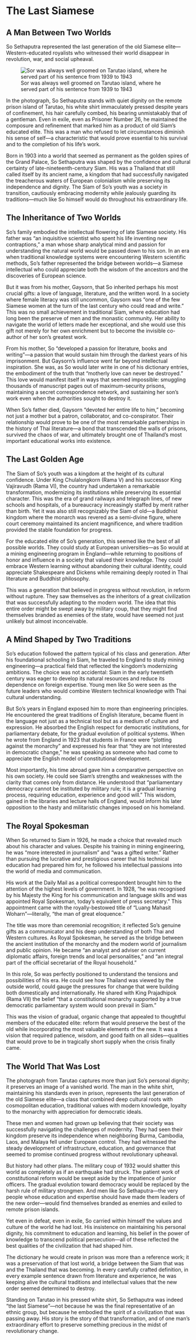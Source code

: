 # The Last Siamese {#sec-last-siamese}

## A Man Between Two Worlds

So Sethaputra represented the last generation of the old Siamese elite—Western-educated royalists who witnessed their world disappear in revolution, war, and social upheaval.

![Sor was always well groomed on Tarutao island, where he served part of his
sentence from 1939 to 1943](../_resources/assets/images/ch1-SoSethaputra1.jpeg)


In the photograph, So Sethaputra stands with quiet dignity on the remote prison island of Tarutao, his white shirt immaculately pressed despite years of confinement, his hair carefully combed, his bearing unmistakably that of a gentleman. Even in exile, even as Prisoner Number 26, he maintained the composure and refinement that marked him as a product of old Siam's educated elite. This was a man who refused to let circumstances diminish his sense of self—a characteristic that would prove essential to his survival and to the completion of his life's work.

Born in 1903 into a world that seemed as permanent as the golden spires of the Grand Palace, So Sethaputra was shaped by the confidence and cultural certainty of late-nineteenth-century Siam. His was a Thailand that still called itself by its ancient name, a kingdom that had successfully navigated the treacherous waters of European colonialism while preserving its independence and dignity. The Siam of So's youth was a society in transition, cautiously embracing modernity while jealously guarding its traditions—much like So himself would do throughout his extraordinary life.

## The Inheritance of Two Worlds

So's family embodied the intellectual flowering of late Siamese society. His father was "an inquisitive scientist who spent his life inventing new contraptions," a man whose sharp analytical mind and passion for understanding the natural world would be passed down to his son. In an era when traditional knowledge systems were encountering Western scientific methods, So's father represented the bridge between worlds—a Siamese intellectual who could appreciate both the wisdom of the ancestors and the discoveries of European science.

But it was from his mother, Gaysorn, that So inherited perhaps his most crucial gifts: a love of language, literature, and the written word. In a society where female literacy was still uncommon, Gaysorn was "one of the few Siamese women at the turn of the last century who could read and write." This was no small achievement in traditional Siam, where education had long been the preserve of men and the monastic community. Her ability to navigate the world of letters made her exceptional, and she would use this gift not merely for her own enrichment but to become the invisible co-author of her son's greatest work.

From his mother, So "developed a passion for literature, books and writing"—a passion that would sustain him through the darkest years of his imprisonment. But Gaysorn's influence went far beyond intellectual inspiration. She was, as So would later write in one of his dictionary entries, the embodiment of the truth that "motherly love can never be destroyed." This love would manifest itself in ways that seemed impossible: smuggling thousands of manuscript pages out of maximum-security prisons, maintaining a secret correspondence network, and sustaining her son's work even when the authorities sought to destroy it.

When So's father died, Gaysorn "devoted her entire life to him," becoming not just a mother but a patron, collaborator, and co-conspirator. Their relationship would prove to be one of the most remarkable partnerships in the history of Thai literature—a bond that transcended the walls of prisons, survived the chaos of war, and ultimately brought one of Thailand's most important educational works into existence.

## The Last Golden Age

The Siam of So's youth was a kingdom at the height of its cultural confidence. Under King Chulalongkorn (Rama V) and his successor King Vajiravudh (Rama VI), the country had undertaken a remarkable transformation, modernizing its institutions while preserving its essential character. This was the era of grand railways and telegraph lines, of new schools and hospitals, of a bureaucracy increasingly staffed by merit rather than birth. Yet it was also still recognizably the Siam of old—a Buddhist kingdom where the monarch was revered as a semi-divine figure, where court ceremony maintained its ancient magnificence, and where tradition provided the stable foundation for progress.

For the educated elite of So's generation, this seemed like the best of all possible worlds. They could study at European universities—as So would at a mining engineering program in England—while returning to positions of honor and influence in a society that valued their knowledge. They could embrace Western learning without abandoning their cultural identity, could appreciate Shakespeare and Dickens while remaining deeply rooted in Thai literature and Buddhist philosophy.

This was a generation that believed in progress without revolution, in reform without rupture. They saw themselves as the inheritors of a great civilization that was successfully adapting to the modern world. The idea that this entire order might be swept away by military coup, that they might find themselves branded as enemies of the state, would have seemed not just unlikely but almost inconceivable.

## A Mind Shaped by Two Traditions

So's education followed the pattern typical of his class and generation. After his foundational schooling in Siam, he traveled to England to study mining engineering—a practical field that reflected the kingdom's modernizing ambitions. The choice was not accidental: Siam in the early twentieth century was eager to develop its natural resources and reduce its dependence on foreign expertise. Young men like So were seen as the future leaders who would combine Western technical knowledge with Thai cultural understanding.

But So's years in England exposed him to more than engineering principles. He encountered the great traditions of English literature, became fluent in the language not just as a technical tool but as a medium of culture and expression. He absorbed the English respect for democratic institutions, for parliamentary debate, for the gradual evolution of political systems. When he wrote from England in 1923 that students in France were "plotting against the monarchy" and expressed his fear that "they are not interested in democratic change," he was speaking as someone who had come to appreciate the English model of constitutional development.

Most importantly, his time abroad gave him a comparative perspective on his own society. He could see Siam's strengths and weaknesses with the clarity that comes only from distance. He understood that "parliamentary democracy cannot be instituted by military rule; it is a gradual learning process, requiring education, experience and good will." This wisdom, gained in the libraries and lecture halls of England, would inform his later opposition to the hasty and militaristic changes imposed on his homeland.

## The Royal Spokesman

When So returned to Siam in 1926, he made a choice that revealed much about his character and values. Despite his training in mining engineering, he was "more interested in journalism" and "was a gifted writer." Rather than pursuing the lucrative and prestigious career that his technical education had prepared him for, he followed his intellectual passions into the world of media and communication.

His work at the Daily Mail as a political correspondent brought him to the attention of the highest levels of government. In 1928, "he was recognised by his Majesty the King for his communication and language skills and was appointed Royal Spokesman, today's equivalent of press secretary." This appointment came with the royally-bestowed title of "Luang Mahasit Woharn"—literally, "the man of great eloquence."

The title was more than ceremonial recognition; it reflected So's genuine gifts as a communicator and his deep understanding of both Thai and Western cultures. As Royal Spokesman, he served as the bridge between the ancient institution of the monarchy and the modern world of journalism and public opinion. He became "an analyst and adviser on current diplomatic affairs, foreign trends and local personalities," and "an integral part of the official secretariat of the Royal household."

In this role, So was perfectly positioned to understand the tensions and possibilities of his era. He could see how Thailand was viewed by the outside world, could gauge the pressures for change that were building both domestically and internationally. He shared with King Prajadhipok (Rama VII) the belief "that a constitutional monarchy supported by a true democratic parliamentary system would soon prevail in Siam."

This was the vision of gradual, organic change that appealed to thoughtful members of the educated elite: reform that would preserve the best of the old while incorporating the most valuable elements of the new. It was a vision that required patience, wisdom, and good faith on all sides—qualities that would prove to be in tragically short supply when the crisis finally came.

## The World That Was Lost

The photograph from Tarutao captures more than just So's personal dignity; it preserves an image of a vanished world. The man in the white shirt, maintaining his standards even in prison, represents the last generation of the old Siamese elite—a class that combined deep cultural roots with cosmopolitan education, traditional values with modern knowledge, loyalty to the monarchy with appreciation for democratic ideals.

These men and women had grown up believing that their society was successfully navigating the challenges of modernity. They had seen their kingdom preserve its independence when neighboring Burma, Cambodia, Laos, and Malaya fell under European control. They had witnessed the steady development of infrastructure, education, and governance that seemed to promise continued progress without revolutionary upheaval.

But history had other plans. The military coup of 1932 would shatter this world as completely as if an earthquake had struck. The patient work of constitutional reform would be swept aside by the impatience of junior officers. The gradual evolution toward democracy would be replaced by the harsh rule of military strongmen. And men like So Sethaputra—the very people whose education and expertise should have made them leaders of the new order—would find themselves branded as enemies and exiled to remote prison islands.

Yet even in defeat, even in exile, So carried within himself the values and culture of the world he had lost. His insistence on maintaining his personal dignity, his commitment to education and learning, his belief in the power of knowledge to transcend political persecution—all of these reflected the best qualities of the civilization that had shaped him.

The dictionary he would create in prison was more than a reference work; it was a preservation of that lost world, a bridge between the Siam that was and the Thailand that was becoming. In every carefully crafted definition, in every example sentence drawn from literature and experience, he was keeping alive the cultural traditions and intellectual values that the new order seemed determined to destroy.

Standing on Tarutao in his pressed white shirt, So Sethaputra was indeed "the last Siamese"—not because he was the final representative of an ethnic group, but because he embodied the spirit of a civilization that was passing away. His story is the story of that transformation, and of one man's extraordinary effort to preserve something precious in the midst of revolutionary change.